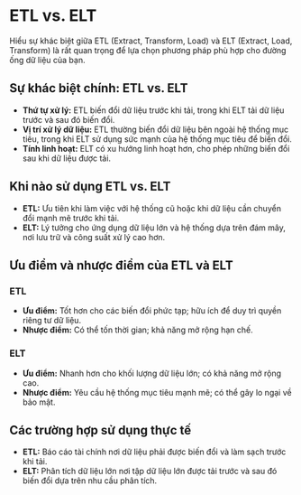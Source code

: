 # ETL vs. ELT

Hiểu sự khác biệt giữa ETL (Extract, Transform, Load) và ELT (Extract, Load, Transform) là rất quan trọng để lựa chọn phương pháp phù hợp cho đường ống dữ liệu của bạn.

## Sự khác biệt chính: ETL vs. ELT

- **Thứ tự xử lý:** ETL biến đổi dữ liệu trước khi tải, trong khi ELT tải dữ liệu trước và sau đó biến đổi.
- **Vị trí xử lý dữ liệu:** ETL thường biến đổi dữ liệu bên ngoài hệ thống mục tiêu, trong khi ELT sử dụng sức mạnh của hệ thống mục tiêu để biến đổi.
- **Tính linh hoạt:** ELT có xu hướng linh hoạt hơn, cho phép những biến đổi sau khi dữ liệu được tải.

## Khi nào sử dụng ETL vs. ELT

- **ETL:** Ưu tiên khi làm việc với hệ thống cũ hoặc khi dữ liệu cần chuyển đổi mạnh mẽ trước khi tải.
- **ELT:** Lý tưởng cho ứng dụng dữ liệu lớn và hệ thống dựa trên đám mây, nơi lưu trữ và công suất xử lý cao hơn.

## Ưu điểm và nhược điểm của ETL và ELT

### ETL

- **Ưu điểm:** Tốt hơn cho các biến đổi phức tạp; hữu ích để duy trì quyền riêng tư dữ liệu.
- **Nhược điểm:** Có thể tốn thời gian; khả năng mở rộng hạn chế.

### ELT

- **Ưu điểm:** Nhanh hơn cho khối lượng dữ liệu lớn; có khả năng mở rộng cao.
- **Nhược điểm:** Yêu cầu hệ thống mục tiêu mạnh mẽ; có thể gây lo ngại về bảo mật.

## Các trường hợp sử dụng thực tế

- **ETL:** Báo cáo tài chính nơi dữ liệu phải được biến đổi và làm sạch trước khi tải.
- **ELT:** Phân tích dữ liệu lớn nơi tập dữ liệu lớn được tải trước và sau đó biến đổi dựa trên nhu cầu phân tích.